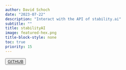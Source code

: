 ```yaml
---
author: David Schoch
date: "2023-07-22"
description: "Interact with the API of stability.ai"
subtitle: ""
title: stabilityAI
image: featured-hex.png
title-block-style: none
toc: true
priority: 15
---
```


<button type="button" class="btn btn-outline-success"><a href="https://github.com/schochastics/stabilityAI">GITHUB</a></button>
